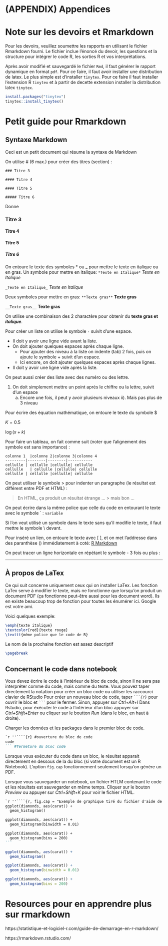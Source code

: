 \cleardoublepage

# (APPENDIX) Appendices {-}

# Note sur les devoirs et Rmarkdown

Pour les devoirs, veuillez soumettre les rapports en utilisant le fichier Rmarkdown fourni.
Le fichier inclue l'énoncé du devoir, les questions et la structure pour intégrer le code R, les sorties R et vos interprétations.

Après avoir modifié et sauvegardé le fichier `Rmd`, il faut générer le rapport dynamique en format `pdf`.
Pour ce faire, il faut avoir installer une distribution de latex. Le plus simple est d'installer `tinytex`. Pour ce faire il faut installer l'extension R `tinytex` et à partir de decette extension installer la distribution latex `tinytex`.

```r
install.packages("tinytex")
tinytex::install_tinytex()
```



# Petit guide pour Rmarkdown

<!-- ajouter note sur installation de tinitex pour faire des pdf-->

## Syntaxe Markdown
Ceci est un petit document qui résume la syntaxe de Markdown

On utilise # (6 max.) pour créer des titres (section) :

``
### Titre 3
``

``
#### Titre 4
``

``
#### Titre 5
``

``
##### Titre 6
``

Donne

### Titre 3

#### Titre 4

#### Titre 5

##### Titre 6

On entoure le texte des symboles * ou _ pour mettre le texte en italique ou en gras.
Un symbole pour mettre en italique:
``*Texte en Italique*``
*Texte en Italique*

``_Texte en Italique_``
_Texte en Italique_

Deux symboles pour mettre en gras:
``**Texte gras**``
**Texte gras**

``__Texte gras__``
__Texte gras__

On utilise une combinaison des 2 charactère pour obtenir du __texte gras et *italique*__.


Pour créer un liste on utilise le symbole `-` suivit d'une espace.

- Il doit y avoir une ligne vide avant la liste.
- On doit ajouter quelques espaces après chaque ligne.
    + Pour ajouter des niveau à la liste on indente (tab) 2 fois, puis on ajoute le symbole + suivit d'un espace.
    + Ici encore, on doit ajouter quelques espaces après chaque lignes.
- Il doit y avoir une ligne vide après la liste.


On peut aussi créer des liste avec des numéro ou des lettre.

1. On doit simplement mettre un point après le chiffre ou la lettre, suivit d'un espace
    a. Encore une fois, il peut y avoir plusieurs niveaux
        ii). Mais pas plus de 3 niveau


Pour écrire des équation mathématique, on entoure le texte du symbole \$

$K = 0.5$

$\log(x + k)$


Pour faire un tableau, on fait comme suit (noter que l'alignement des symbole est sans importance) :

````
colonne 1  |colonne 2|colonne 3|colonne 4
---------|--------|--------|-----------
cellulle | cellulle |cellulle| cellulle
cellulle   | cellulle |cellulle| cellulle
cellulle | cellulle |cellulle| cellulle
````



On peut utiliser le symbole \>  pour indenter un paragraphe (le résultat est différent entre PDF et HTML) :

> En HTML, ça produit un résultat étrange ...
>> mais bon ...



On peut écrire dans la même police que celle du code en entourant le texte avec le symbole \` :
`variable`

Si l'on veut utilisé un symbole dans le texte sans qu'il modifie le texte, il faut mettre le symbole \\ devant.

Pour inséré un lien, on entoure le texte avec [ ], et on met l'addresse dans des paranthèse () immédiatement à coté:
[R Markdown](http://rmarkdown.rstudio.com)


On peut tracer un ligne horizontale en répétant le symbole - 3 fois ou plus :

---------------

## À propos de LaTex
Ce qui suit concerne uniquement ceux qui on installer LaTex.
Les fonction LaTex serve à modifier le texte, mais ne fonctionne que lorsqu'on produit un document PDF (ça fonctionne peut-être aussi pour les document word). Ils en existe beaucoup trop de fonction pour toutes les énumérer ici. Google est votre ami.

Voici quelques exemple:
````latex
\emph{texte italique}
\textcolor{red}{texte rouge}
\texttt{même police que le code de R}
````

Le nom de la prochaine fonction est assez descriptif
````latex
\pagebreak
````


## Concernant le code dans notebook
Vous devez écrire le code à l'intérieur de bloc de code, sinon il ne sera pas interpréter comme du code, mais comme du texte.
Vous pouvez taper directement la notation pour créer un bloc code ou utiliser les raccourci clavier de RStudio
Pour créer un nouveau bloc de code, taper *```` ```{r} ````* pour ouvrir le bloc et *```` ``` ````* pour le fermer.
Sinon, appuyer sur *Ctrl+Alt+I*
Dans Rstudio, pour éxécuter le code à l'intérieur d'un bloc appuyer sur *Ctrl+Shift+Enter* ou cliquer sur le boutton *Run* (dans le bloc, en haut à droite).

Charger les données et les packages dans le premier bloc de code.

````markdown
`r ''````{r} #ouverture du bloc de code
code
``` #fermeture du bloc code
````


Lorsque vous exécuter du code dans un bloc, le résultat apparait directement en dessous de la du bloc (si votre document est un R Notebook).
L'option `fig.cap` fonctionnement seulement lorsqu'on génère un PDF.

Lorsque vous sauvegarder un notebook, un fichier HTLM contenant le code et les résultats est sauvegarder en même temps. Cliquer sur le bouton *Preview* ou appuyer sur *Ctrl+Shift+K* pour voir le fichier HTML.

````markdown
`r ''````{r, fig.cap = "Exemple de graphique tiré du fichier d'aide de la fonction stat_bin"}
ggplot(diamonds, aes(carat)) +
  geom_histogram()

ggplot(diamonds, aes(carat)) +
  geom_histogram(binwidth = 0.01)

ggplot(diamonds, aes(carat)) +
  geom_histogram(bins = 200)
```
````

```r
ggplot(diamonds, aes(carat)) +
  geom_histogram()

ggplot(diamonds, aes(carat)) +
  geom_histogram(binwidth = 0.01)

ggplot(diamonds, aes(carat)) +
  geom_histogram(bins = 200)
```

# Resources pour en apprendre plus sur rmarkdown

https://statistique-et-logiciel-r.com/guide-de-demarrage-en-r-markdown/

https://rmarkdown.rstudio.com/
